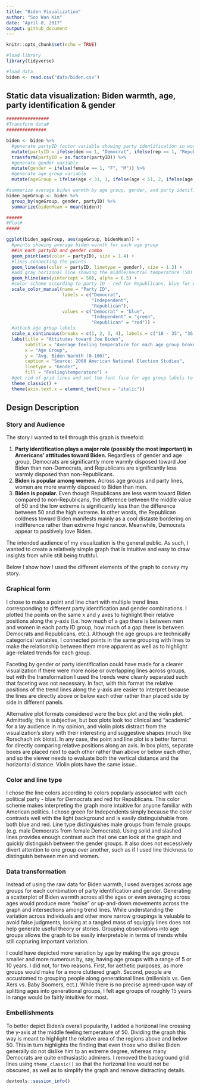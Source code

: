 ```yaml
---
title: "Biden Visualization"
author: "Soo Wan Kim"
date: "April 8, 2017"
output: github_document
---
```


```r
knitr::opts_chunk$set(echo = TRUE)

#load library
library(tidyverse)

#load data
biden <- read.csv("data/biden.csv")
```

## Static data visualization: Biden warmth, age, party identification & gender

```r
################
#Transform data#
###############

biden <- biden %>%
  #generate partyID factor variable showing party identification in words
  mutate(partyID = ifelse(dem == 1, "Democrat", ifelse(rep == 1, "Republican", "Independent"))) %>%
  transform(partyID = as.factor(partyID)) %>%
  #generate gender variable
  mutate(gender = ifelse(female == 1, "F", "M")) %>%
  #generate age group variable
  mutate(ageGroup = ifelse(age < 31, 1, ifelse(age < 51, 2, ifelse(age < 66, 3, 4))))

#summarize average biden warmth by age group, gender, and party idetification
biden_ageGroup <- biden %>%
  group_by(ageGroup, gender, partyID) %>%
  summarize(bidenMean = mean(biden))

######
#Plot#
#####

ggplot(biden_ageGroup, aes(ageGroup, bidenMean)) + 
  #points showing average biden warmth for each age group
  ##in each partyID and gender combo
  geom_point(aes(color = partyID), size = 1.4) + 
  #lines connecting the points
  geom_line(aes(color = partyID, linetype = gender), size = 1.3) + 
  #add gray horizonal line showing the middle/neutral temperature (50)
  geom_hline(aes(yintercept = 50), alpha = 0.5) + 
  #color scheme according to party ID - red for Republicans, blue for Democrats
  scale_color_manual(name = "Party ID",
                     labels = c("Democrat",
                                "Independent",
                                "Republican"),
                     values = c("Democrat" = "blue",
                                "Independent" = "green",
                                "Republican" = "red")) + 
  #attach age group labels
  scale_x_continuous(breaks = c(1, 2, 3, 4), labels = c("18 - 35", "36 - 50", "51 - 65", "65+")) + 
  labs(title = "Attitudes toward Joe Biden", 
       subtitle = "Average feeling temperature for each age group broken down by party identification and gender",
       x = "Age Group",
       y = "Avg. Biden Warmth (0-100)",
       caption = "Source: 2008 American National Election Studies",
       linetype = "Gender",
       fill = "Feeling\temperature") + 
  #get rid of grid lines and set the font face for age group labels to italic
  theme_classic() + 
  theme(axis.text.x = element_text(face = "italic"))
```

## Design Description

### Story and Audience

The story I wanted to tell through this graph is threefold: 

  1. **Party identification plays a major role (possibly the most important) in Americans' atttitudes toward Biden.** Regardless of gender and age group, Democrats are significantly more warmly disposed toward Joe Biden than non-Democrats, and Republicans are significantly less warmly disposed than non-Republicans. 
  2. **Biden is popular among women.** Across age groups and party lines, women are more warmly disposed to Biden than men. 
  3. **Biden is popular.** Even though Republicans are less warm toward Biden compared to non-Republicans, the difference between the middle value of 50 and the low extreme is significantly less than the difference between 50 and the high extreme. In other words, the Republican coldness toward Biden manifests mainly as a cool distaste bordering on indifference rather than extreme frigid rancor. Meanwhile, Democrats appear to positively love Biden.
  
The intended audience of my visualization is the general public. As such, I wanted to create a relatively simple graph that is intuitive and easy to draw insights from while still being truthful. 
  
Below I show how I used the different elements of the graph to convey my story.

### Graphical form

I chose to make a point and line chart with multiple trend lines corresponding to different party identification and gender combinations. I plotted the points on the same x and y axes to highlight their relative positions along the y-axis (i.e. how much of a gap there is between men and women in each party ID group, how much of a gap there is between Democrats and Republicans, etc.). Although the age groups are technically categorical variables, I connected points in the same grouping with lines to make the relationship between them more apparent as well as to highlight age-related trends for each group.

Faceting by gender or party identification could have made for a clearer visualization if there were more noise or overlapping lines across groups, but with the transformation I used the trends were cleanly separated such that faceting was not necessary. In fact, with this format the relative positions of the trend lines along the y-axis are easier to interpret because the lines are directly above or below each other rather than placed side by side in different panels. 

Alternative plot formats considered were the box plot and the violin plot. Admittedly, this is subjective, but box plots look too clinical and "academic" for a lay audience in my opinion, and violin plots distract from the visualization's story with their interesting and suggestive shapes (much like Rorschach ink blots). In any case, the point and line plot is a better format for directly comparing relative positions along an axis. In box plots, separate boxes are placed next to each other rather than above or below each other, and so the viewer needs to evaluate both the vertical distance and the horizontal distance. Violin plots have the same issue..

### Color and line type

I chose the line colors according to colors popularly associated with each political party - blue for Democrats and red for Republicans. This color scheme makes interpreting the graph more intuitive for anyone familiar with American politics. I chose green for Independents simply because the color contrasts well with the light background and is easily distinguishable from both blue and red. Line type distinguishes male groups from female groups (e.g. male Democrats from female Democrats). Using solid and slashed lines provides enough contrast such that one can look at the graph and quickly distinguish between the gender groups. It also does not excessively divert attention to one group over another, such as if I used line thickness to distinguish between men and women. 

### Data transformation

Instead of using the raw data for Biden warmth, I used averages across age groups for each combination of party identification and gender. Generating a scatterplot of Biden warmth across all the ages or even averaging across ages would produce more "noise" or up-and-down movements across the graph and intersections among trend lines. While understanding the variation across individuals and other more narrow groupings is valuable to avoid false judgments, looking at a tangled mass of squiggly lines does not help generate useful theory or stories. Grouping observations into age groups allows the graph to be easily interpretable in terms of trends while still capturing important variation. 

I could have depicted more variation by age by making the age groups smaller and more numerous by, say, having age groups with a range of 5 or 10 years. I did not, for two reasons. First, for aethetic purposes, as more groups would make for a more cluttered graph. Second, people are accustomed to grouping people along generational lines (millenials vs. Gen Xers vs. Baby Boomers, ect.). While there is no precise agreed-upon way of splitting ages into generational groups, I felt age groups of roughly 15 years in range would be fairly intuitive for most. 

### Embellishments

To better depict Biden's overall popularity, I added a horizonal line crossing the y-axis at the middle feeling temperature of 50. Dividing the graph this way is meant to highlight the relative area of the regions above and below 50. This in turn highlights the finding that even those who dislike Biden generally do not dislike him to an extreme degree, whereas many Democrats are quite enthusiastic admirers. I removed the background grid lines using `theme_classic()` so that the horizonal line would not be obscured, as well as to simplify the graph and remove distracting details.

```r
devtools::session_info()
```
